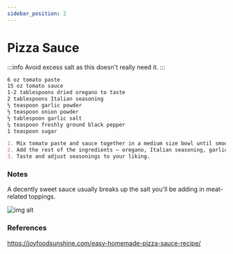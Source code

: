 ---
sidebar_position: 2
---

# Pizza Sauce

:::info
Avoid excess salt as this doesn't really need it.
:::

```md title="Ingredients"
6 oz tomato paste
15 oz tomato sauce
1-2 tablespoons dried oregano to taste
2 tablespoons Italian seasoning
½ teaspoon garlic powder
½ teaspoon onion powder
½ tablespoon garlic salt
¼ teaspoon freshly ground black pepper
1 teaspoon sugar
```

```md title="Instructions - Dough (using dry active yeast)"
1. Mix tomato paste and sauce together in a medium size bowl until smooth.
2. Add the rest of the ingredients – oregano, Italian seasoning, garlic powder, onion powder, garlic salt, pepper and sugar – and stir until evenly distributed throughout the sauce.
3. Taste and adjust seasonings to your liking.
```

### Notes
A decently sweet sauce usually breaks up the salt you'll be adding in meat-related toppings.

![img alt](@site/docs/pizza/static/pizza-sauce.png)

### References
https://joyfoodsunshine.com/easy-homemade-pizza-sauce-recipe/

